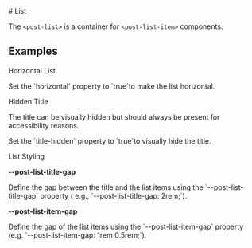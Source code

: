 
<Meta of={ListStories} />

<div className="docs-title">
  # List

  <link-design of={JSON.stringify(ListStories)}></link-design>
</div>

<PackageTag meta={meta}/>

The `<post-list>` is a container for `<post-list-item>` components.

<Canvas sourceState="shown" of={ListStories.Default} />

<Controls of={ListStories.Default} />

<ComponentsPackageInstall component="<post-list>" />

## Examples

<p className="lead">Horizontal List</p>
<p>Set the `horizontal` property to `true`to make the list horizontal.</p>
<Canvas sourceState="shown" of={ListStories.PostListHorizontal} />

<p className="lead">Hidden Title</p>
<p>The title can be visually hidden but should always be present for accessibility reasons.</p>
<p>Set the `title-hidden` property to `true`to visually hide the title.</p>

<Canvas sourceState="shown" of={ListStories.PostListNoTitle} />

<p className="lead">List Styling</p>

<strong>--post-list-title-gap</strong>
<p>
  Define the gap between the title and the list items using the `--post-list-title-gap` property (
  e.g., `--post-list-title-gap: 2rem;`).
</p>

<strong>--post-list-item-gap</strong>
<p>
  Define the gap of the list items using the `--post-list-item-gap` property (e.g.
  `--post-list-item-gap: 1rem 0.5rem;`).
</p>

<Canvas sourceState="shown" of={ListStories.PostListStyling} />
